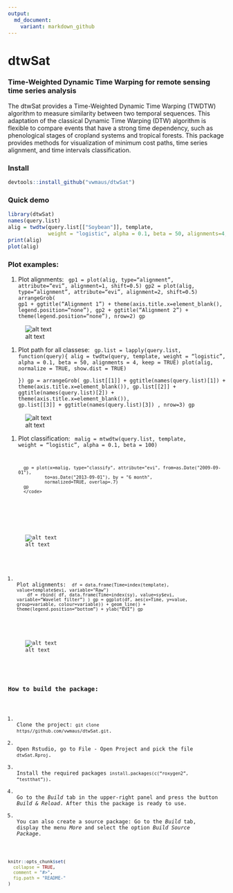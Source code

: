 ```yaml
---
output:
  md_document:
    variant: markdown_github
---
```


<!-- README.md is generated from README.Rmd. Please edit that file -->

dtwSat
=====

### Time-Weighted Dynamic Time Warping for remote sensing time series analysis
The dtwSat provides a Time-Weighted Dynamic Time Warping (TWDTW) algorithm to measure similarity between two temporal sequences. This adaptation of the classical Dynamic Time Warping (DTW) algorithm is flexible to compare events that have a strong time dependency, such as phenological stages of cropland systems and tropical forests. This package provides methods for visualization of minimum cost paths, time series alignment, and time intervals classification.

### Install
```r
devtools::install_github("vwmaus/dtwSat")
```


### Quick demo
```r
library(dtwSat)
names(query.list)
alig = twdtw(query.list[["Soybean"]], template, 
             weight = "logistic", alpha = 0.1, beta = 50, alignments=4, keep=TRUE)
print(alig)
plot(alig)
```

<h3>Plot examples:</h3>
<ol>
  <li>Plot alignments: <code>
  	gp1 = plot(alig, type="alignment", attribute="evi", alignment=1, shift=0.5)
	gp2 = plot(alig, type="alignment", attribute="evi", alignment=2, shift=0.5)
	arrangeGrob(
		gp1 + ggtitle("Alignment 1") + theme(axis.title.x=element_blank(), legend.position="none"),
                gp2 + ggtitle("Alignment 2") + theme(legend.position="none"),
        nrow=2)
        gp
        </code>
   </li>
</ol>
![alt text](README-alig.png "Alignment plot")

<ol>
 	<li>Plot path for all classese:
 		<code>
			gp.list = lapply(query.list, function(query){
  				alig = twdtw(query, template, weight = "logistic", alpha = 0.1, beta = 50, alignments = 4, keep = TRUE)
  				plot(alig, normalize = TRUE, show.dist = TRUE)  
			})
			gp = arrangeGrob(
				gp.list[[1]] + ggtitle(names(query.list)[1]) + theme(axis.title.x=element_blank()),
                         	gp.list[[2]] + ggtitle(names(query.list)[2]) + theme(axis.title.x=element_blank()),
                         	gp.list[[3]] + ggtitle(names(query.list)[3]) ,
                        	nrow=3)
                        gp
                </code>
        </li>
</ol>
![alt text](README-path.png "Path plot")

<ol>
   <li>Plot classification:
 		<code>
			malig = mtwdtw(query.list, template, weight = "logistic", 
               alpha = 0.1, beta = 100)
 
      gp = plot(x=malig, type="classify", attribute="evi", from=as.Date("2009-09-01"),  
              to=as.Date("2013-09-01"), by = "6 month",
              normalized=TRUE, overlap=.7) 
      gp
      </code>
  </li>
</ol>
![alt text](README-classify.png "Classification plot")


<ol>
  <li>Plot alignments: <code>
	df = data.frame(Time=index(template), value=template$evi, variable="Raw")
	df = rbind( df, data.frame(Time=index(sy), value=sy$evi, variable="Wavelet filter") )
	gp = ggplot(df, aes(x=Time, y=value, group=variable, colour=variable)) +
  		geom_line() + 
  		theme(legend.position="bottom") +
  		ylab("EVI")
	gp
        </code>
   </li>
</ol>
  
![alt text](README-filter.png "Smoothing plot")

<h3>How to build the package:</h3>
<ol>
	<li>Clone the project: <code>git clone https//github.com/vwmaus/dtwSat.git</code>.</li>
	<li>Open Rstudio, go to File - Open Project and pick the file <code>dtwSat.Rproj</code>.</li>
	<li>Install the required packages <code>install.packages(c("roxygen2", "testthat"))</code>.</li>
	<li>Go to the <i>Build</i> tab in the upper-right panel and press the button <i>Build & Reload</i>. After this the package is ready to use.</li>
	<li>You can also create a source package: Go to the <i>Build</i> tab, display the menu <i>More</i> and select the option <i>Build Source Package</i>.</li>
</ol> 


```r
knitr::opts_chunk$set(
  collapse = TRUE,
  comment = "#>",
  fig.path = "README-"
)
```
